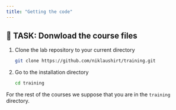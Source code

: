 ```yaml
---
title: "Getting the code"
---
```


## 🚀 TASK: Donwload the course files

1.  Clone the lab repository to your current directory
    
    ```bash
    git clone https://github.com/niklaushirt/training.git
    ```

2.  Go to the installation directory
    
    ```bash
    cd training
    ```

<InlineNotification kind="warning">

For the rest of the courses we suppose that you are in the `training` directory.

</InlineNotification>